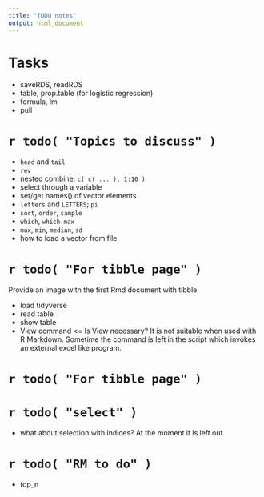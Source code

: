 ```yaml
---
title: "TODO notes"
output: html_document
---
```


# Tasks

- saveRDS, readRDS
- table, prop.table (for logistic regression)
- formula, lm
- pull

# `r todo( "Topics to discuss" )`

- `head` and `tail`
- `rev`
- nested combine: `c( c( ... ), 1:10 )`
- select through a variable
- set/get names() of vector elements
- `letters` and `LETTERS`; `pi`
- `sort`, `order`, `sample`
- `which`, `which.max`
- `max`, `min`, `median`, `sd`
- how to load a vector from file


# `r todo( "For tibble page" )`

Provide an image with the first Rmd document with tibble.

- load tidyverse
- read table
- show table
- View command  <= Is View necessary? It is not suitable when used with R Markdown. Sometime the command is left in the script which invokes an external excel like program.


# `r todo( "For tibble page" )`

# `r todo( "select" )`

- what about selection with indices? At the moment it is left out.


# `r todo( "RM to do" )`

- top_n

